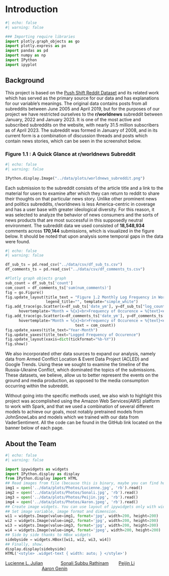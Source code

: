 # Introduction

```python
#| echo: false
#| warning: false 

### Importing require libraries 
import plotly.graph_objects as go
import plotly.express as px
import pandas as pd
import numpy as np
import IPython
import ipyplot
```

## Background 

This project is based on the <a href = "https://files.pushshift.io/reddit/" target = _blank>Push Shift Reddit Dataset</a> and its related work which has served as the primary source for our data and has explanations for our variable’s meanings. The original data contains posts from all subreddits between June 2005 and April 2019, but for the purposes of our project we have restricted ourselves to the <b>r/worldnews</b> subreddit between January, 2022 and January 2023. It is one of the most active and subscribed subreddits on the website, with nearly 31.5 million subscribers as of April 2023. The subreddit was formed in January of 2008, and in its current form is a combination of discussion threads and posts which contain news stories, which can be seen in the screenshot below.

<h3> Figure 1.1 : A Quick Glance at r/worldnews Subreddit </h3>

```python
#| echo: false
#| warning: false 

IPython.display.Image("../data/plots/worldnews_subreddit.png")

```

Each submission to the subreddit consists of the article title and a link to the material for users to examine after which they can return to reddit to share their thoughts on that particular news story. Unlike other prominent news and politics subreddits, r/worldnews is less America-centric in coverage and has a user base with greater ideological diversity. For this reason, it was selected to analyze the behavior of news consumers and the sorts of news products that are most successful in this supposedly neutral environment. The subreddit data we used consisted of <b>18,548,934</b> comments across <b>170,144</b> submissions, which is visualized in the figure below. It should be noted that upon analysis some temporal gaps in the data were found.

```python
#| echo: false
#| warning: false 

df_sub_ts = pd.read_csv("../data/csv/df_sub_ts.csv")
df_comments_ts = pd.read_csv("../data/csv/df_comments_ts.csv")

#Plotly graph objects graph
sub_count = df_sub_ts['count']
com_count = df_comments_ts['sum(num_comments)']
fig = go.Figure()
fig.update_layout(title_text = "Figure 1.2 Monthly Log Frequency in World News Sub-Reddit",
                  legend_title="", template="simple_white")
fig.add_trace(go.Scatter(x=df_sub_ts['date_ym'], y=df_sub_ts["log_count"], name="Submissions", line_color="green",
      hovertemplate="Month = %{x}<br>Frequency of Occurence = %{text}<extra></extra>", text = sub_count))
fig.add_trace(go.Scatter(x=df_comments_ts['date_ym'], y=df_comments_ts["log_count"], name = "Comments", line_color="blue",
      hovertemplate="Month = %{x}<br>Frequency of Occurence = %{text}<extra></extra>",
                               text = com_count))
fig.update_xaxes(title_text="Year-Month")
fig.update_yaxes(title_text="Logged Frequency of Occurence")
fig.update_layout(xaxis=dict(tickformat="%b-%Y"))
fig.show()


```


We also incorporated other data sources to expand our analysis, namely data from Armed Conflict Location & Event Data Project (ACLED) and Google Trends. Using these we sought to examine the timeline of the Russia-Ukraine Conflict, which dominated the topics of the submissions. These datasets, we believe, allow us to better represent the events on the ground and media production, as opposed to the media consumption occurring within the subreddit.

Without going into the specific methods used, we also wish to highlight this project was accomplished using the Amazon Web Services(AWS) platform to work with Spark, and that we used a combination of several different models to achieve our goals, most notably pretrained models from JohnSnowLabs and models which we trained with our data from VaderSentiment. All the code can be found in the GitHub link located on the banner below of each page.

<a id = "about_team"> </a>

## About the Team 

```python
#| echo: false
#| warning: false

import ipywidgets as widgets
import IPython.display as display
from IPython.display import HTML
## Read images from file (because this is binary, maybe you can find how to use ByteIO) but this is more easy
img1 = open('../data/plots/Photos/Lucienne.jpg', 'rb').read()
img2 = open('../data/plots/Photos/Sonali.jpg', 'rb').read()
img3 = open('../data/plots/Photos/Peijin.jpg', 'rb').read()
img4 = open('../data/plots/Photos/Aaron.jpeg', 'rb').read()
## Create image widgets. You can use layout of ipywidgets only with widgets.
## Set image variable, image format and dimension.
wi1 = widgets.Image(value=img1, format='jpg', width=200, height=200)
wi2 = widgets.Image(value=img2, format='jpg', width=200, height=200)
wi3 = widgets.Image(value=img3, format='jpg', width=200, height=200)
wi4 = widgets.Image(value=img4, format='jpeg', width=200, height=200)
## Side by side thanks to HBox widgets
sidebyside = widgets.HBox([wi1, wi2, wi3, wi4])
## Finally, show.
display.display(sidebyside)
HTML('<style> .widget-text { width: auto; } </style>')


```

<p><a href = "https://www.linkedin.com/in/lucienne-lavanya-julian-898923150/" target = _blank>Lucienne L. Julian</a> &emsp;&emsp;&emsp;&ensp; <a href = "https://www.linkedin.com/in/sonali-subbu-rathinam-74b878229/" target = _blank>Sonali Subbu Rathinam</a> &emsp;&emsp;<a href = "https://www.linkedin.com/in/peijin-li-pl724georgetown/" target = _blank>Peijin Li</a> &emsp;&emsp;&emsp;&emsp;&emsp;&emsp;&emsp;&emsp; <a href = "https://www.linkedin.com/in/aaron-genin/" target = _blank>Aaron Genin</p>